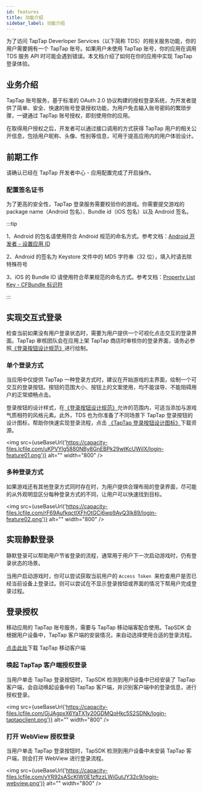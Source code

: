 ```yaml
---
id: features
title: 功能介绍
sidebar_label: 功能介绍
---
```



为了访问 TapTap Deverloper Services（以下简称 TDS）的相关服务功能，你的用户需要拥有一个 TapTap 账号。如果用户未使用 TapTap 账号，你的应用在调用 TDS 服务 API 时可能会遇到错误。本文档介绍了如何在你的应用中实现 TapTap 登录体验。

## 业务介绍

TapTap 账号服务，基于标准的 OAuth 2.0 协议构建的授权登录系统，为开发者提供了简单、安全、快速的账号登录授权功能，为用户免去输入账号密码的繁琐步骤，一键通过 TapTap 账号授权，即刻使用你的应用。  

在取得用户授权之后，开发者可以通过接口调用的方式获得 TapTap 用户的相关公开信息，包括用户昵称、头像、性别等信息，可用于提高应用内的用户体验设计。  



## 前期工作

请确认已经在 TapTap 开发者中心 - 应用配置完成了开启操作。

### 配置签名证书

为了更高的安全性，TapTap 登录服务需要校验你的游戏。你需要提交游戏的 package name（Android 包名）、Bundle id（iOS 包名）以及 Android 签名。

:::tip

1、Android 的包名请使用符合 Android 规范的命名方式。参考文档：[Android 开发者 - 设置应用 ID](https://developer.android.com/studio/build/application-id)

2、Android 的签名为 Keystore 文件中的 MD5 字符串（32 位），填入时请去除特殊符号

3、iOS 的 Bundle ID 请使用符合苹果规范的命名方式。参考文档：[Property List Key - CFBundle 标识符](https://developer.apple.com/documentation/bundleresources/information_property_list/cfbundleidentifier)

:::

## 实现交互式登录 

检查当前如果没有用户登录状态时，需要为用户提供一个可视化点击交互的登录界面。TapTap 审核团队会在应用上架 TapTap 商店时审核你的登录界面，请务必参照[《登录按钮设计规范》](/design)进行绘制。

### 单个登录方式

当应用中仅提供 TapTap 一种登录方式时，建议在开始游戏的主界面，绘制一个可交互的登录按钮。按钮的范围大小、按钮上的文案使用，均不能误导、不能阻碍用户的正常顺畅点击。

登录按钮的设计样式，在[《登录按钮设计规范》](/design)允许的范围内，可适当添加与游戏气质相符的风格元素。此外，TDS 也为你准备了不同场景下 TapTap 登录按钮的设计图标，帮助你快速实现登录流程，点击 [《TapTap 登录按钮设计图标》](/tap-download)下载资源。


<img src={useBaseUrl('https://capacity-files.lcfile.com/uKPVYlg5880NBy8GnEBPk29wtKcUWiIX/login-feature01.png')} alt="" width="800" />


### 多种登录方式

如果游戏还有其他登录方式同时存在时，为用户提供合理布局的登录界面，尽可能的从外观明显区分每种登录方式的不同，让用户可以快速找到目标。

<img src={useBaseUrl('https://capacity-files.lcfile.com/rF69AufkqctlXFhOtGCj6wp9AvQ3Ik89/login-feature02.png')} alt="" width="800" />
      

## 实现静默登录

静默登录可以帮助用户节省登录的流程，通常用于用户下一次启动游戏时，仍有登录状态的场景。  

当用户启动游戏时，你可以尝试获取当前用户的 `Access Token`  来检查用户是否已经当前设备上登录过。则可以尝试在不显示登录按钮或界面的情况下帮用户完成登录过程。



## 登录授权

移动应用的 TapTap 账号服务，需要与 TapTap 移动端客配合使用。TapSDK 会根据用户设备中，TapTap 客户端的安装情况，来自动选择使用合适的登录流程。  

[点击此处](https://www.taptap.cn/mobile)下载 TapTap 移动客户端

### 唤起 TapTap 客户端授权登录

当用户单击 TapTap 登录按钮时，TapSDK 检测到用户设备中已经安装了 TapTap 客户端，会自动唤起设备中的 TapTap 客户端，并识别客户端中的登录信息，进行授权登录。

<img src={useBaseUrl('https://capacity-files.lcfile.com/GjJAgpxX6YaTX1y20GDMQoHkc5S2SDNk/login-taptapclient.png')} alt="" width="800" />


### 打开 WebView 授权登录

当用户单击 TapTap 登录按钮时，TapSDK 检测到用户设备中未安装 TapTap 客户端，则会打开 WebView 进行登录流程。  

<img src={useBaseUrl('https://capacity-files.lcfile.com/yYR92sAScKIW0E1zftzzLWiGutJY32c9/login-webview.png')} alt="" width="800" />
